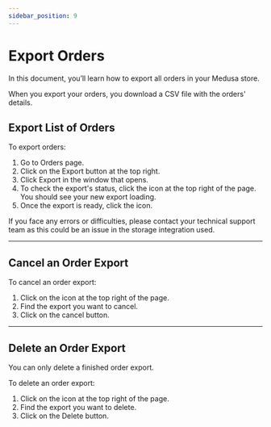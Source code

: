 ```yaml
---
sidebar_position: 9
---
```



# Export Orders

In this document, you’ll learn how to export all orders in your Medusa store.

When you export your orders, you download a CSV file with the orders' details.

## Export List of Orders

<!-- TODO check for correctness -->

To export orders:

1. Go to Orders page.
2. Click on the Export button at the top right.
3. Click Export in the window that opens.
4. To check the export's status, click the <InlineIcon Icon={BellAlert} alt="bell" /> icon at the top right of the page. You should see your new export loading.
6. Once the export is ready, click the <InlineIcon Icon={ArrowDownTray} alt="download" /> icon.

<Note>

If you face any errors or difficulties, please contact your technical support team as this could be an issue in the storage integration used.

</Note>

---

## Cancel an Order Export

<!-- TODO check for correctness and if feature is still available -->

To cancel an order export:

1. Click on the <InlineIcon Icon={BellAlert} alt="bell" /> icon at the top right of the page.
2. Find the export you want to cancel.
3. Click on the cancel button.

---

## Delete an Order Export

<!-- TODO check for correctness and if feature is still available -->

<Note>

You can only delete a finished order export.

</Note>

To delete an order export:

1. Click on the <InlineIcon Icon={BellAlert} alt="bell" /> icon at the top right of the page.
2. Find the export you want to delete.
3. Click on the Delete button.
